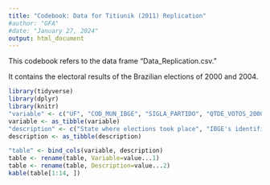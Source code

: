 ```yaml
---
title: "Codebook: Data for Titiunik (2011) Replication"
#author: "GFA"
#date: "January 27, 2024"
output: html_document
---
```


This codebook refers to the data frame "Data_Replication.csv."

It contains the electoral results of the Brazilian elections of 2000 and 2004.

```r
library(tidyverse)
library(dplyr)
library(knitr)
"variable" <- c("UF", "COD_MUN_IBGE", "SIGLA_PARTIDO", "QTDE_VOTOS_2000", "vote_pct_2000", "rank_2000", "win_margin_2000", "Incumbent_2000", "vote_pct_2004", "NOME", "POP_201", "IDHM_10", "PIB_PER", "Electorate_2000")
variable <- as_tibble(variable)
"description" <- c("State where elections took place", "IBGE's identification number for each municipality where elections took place", "Party abbreviation", "Number of votes given to each party (2000)", "Percentage of votes given to each party (2000)", "Decrescent order of votes received by the party", "Winning (if positive) or losing (if negative) margin (2004)", "Whether this party won the 2000 elections", "Percentage of votes given to each party (2004)", "Municipality's name", "Municipal population", "Human Development Index by municipality", "GDP per capita by municipality", "Number of voters in the 2000 elections")
description <- as_tibble(description)

"table" <- bind_cols(variable, description)
table <- rename(table, Variable=value...1)
table <- rename(table, Description=value...2)
kable(table[1:14, ])
```